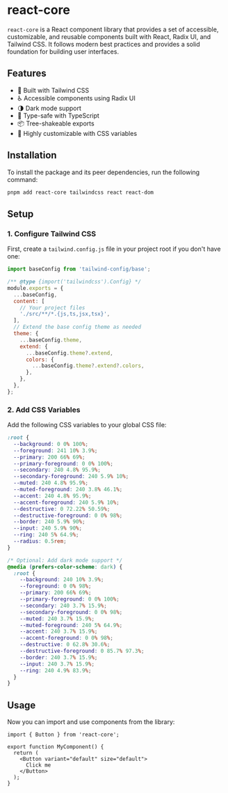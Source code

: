 
<Meta title="Configure your project" />

# react-core

`react-core` is a React component library that provides a set of accessible, customizable, and reusable components built with React, Radix UI, and Tailwind CSS. It follows modern best practices and provides a solid foundation for building user interfaces.

## Features

- 🎨 Built with Tailwind CSS
- ♿️ Accessible components using Radix UI
- 🌗 Dark mode support
- 🎯 Type-safe with TypeScript
- 📦 Tree-shakeable exports
- 🔧 Highly customizable with CSS variables

## Installation

To install the package and its peer dependencies, run the following command:

```bash
pnpm add react-core tailwindcss react react-dom
```

## Setup

### 1. Configure Tailwind CSS

First, create a `tailwind.config.js` file in your project root if you don't have one:

```js
import baseConfig from 'tailwind-config/base';

/** @type {import('tailwindcss').Config} */
module.exports = {
  ...baseConfig,
  content: [
    // Your project files
    './src/**/*.{js,ts,jsx,tsx}',
  ],
  // Extend the base config theme as needed
  theme: {
    ...baseConfig.theme,
    extend: {
      ...baseConfig.theme?.extend,
      colors: {
        ...baseConfig.theme?.extend?.colors,
      },
    },
  },
};
```

### 2. Add CSS Variables

Add the following CSS variables to your global CSS file:

```css
:root {
  --background: 0 0% 100%;
  --foreground: 241 10% 3.9%;
  --primary: 200 66% 69%;
  --primary-foreground: 0 0% 100%;
  --secondary: 240 4.8% 95.9%;
  --secondary-foreground: 240 5.9% 10%;
  --muted: 240 4.8% 95.9%;
  --muted-foreground: 240 3.8% 46.1%;
  --accent: 240 4.8% 95.9%;
  --accent-foreground: 240 5.9% 10%;
  --destructive: 0 72.22% 50.59%;
  --destructive-foreground: 0 0% 98%;
  --border: 240 5.9% 90%;
  --input: 240 5.9% 90%;
  --ring: 240 5% 64.9%;
  --radius: 0.5rem;
}

/* Optional: Add dark mode support */
@media (prefers-color-scheme: dark) {
  :root {
    --background: 240 10% 3.9%;
    --foreground: 0 0% 98%;
    --primary: 200 66% 69%;
    --primary-foreground: 0 0% 100%;
    --secondary: 240 3.7% 15.9%;
    --secondary-foreground: 0 0% 98%;
    --muted: 240 3.7% 15.9%;
    --muted-foreground: 240 5% 64.9%;
    --accent: 240 3.7% 15.9%;
    --accent-foreground: 0 0% 98%;
    --destructive: 0 62.8% 30.6%;
    --destructive-foreground: 0 85.7% 97.3%;
    --border: 240 3.7% 15.9%;
    --input: 240 3.7% 15.9%;
    --ring: 240 4.9% 83.9%;
  }
}
```

## Usage

Now you can import and use components from the library:

```tsx
import { Button } from 'react-core';

export function MyComponent() {
  return (
    <Button variant="default" size="default">
      Click me
    </Button>
  );
}
```
